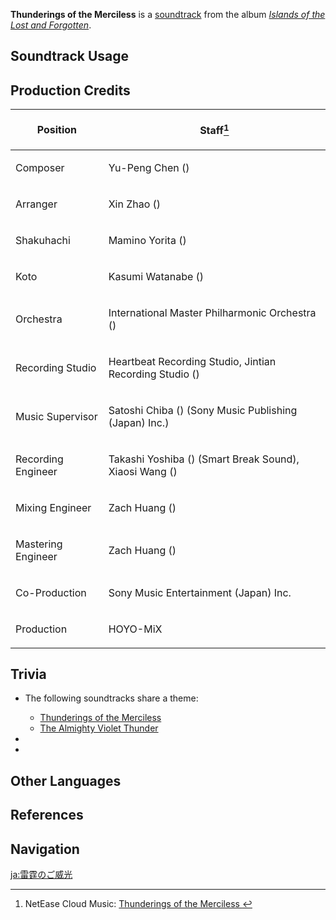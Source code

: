 {{Soundtrack Infobox
|image          = Islands of the Lost and Forgotten.png
|album          = Islands of the Lost and Forgotten
|disc           = 3
|number         = 56
|featured       =
|featured2      =
|featured3      =
|featured_disc  =
|featured_disc2 =
|featured_disc3 =
|youtube_id     = eFJ0f8udERg
|youtube_time   = 1
|spotify_id     = 15iJ31zHVczptyZMLwscJB
|previous       = Bane of Ambitions
|next           = The Almighty Violet Thunder
}}
'''Thunderings of the Merciless''' is a [[soundtrack]] from the album ''[[Islands of the Lost and Forgotten]]''.

==Soundtrack Usage==
{{Soundtrack Usage
|domain   = The Omnipresent God (Domain)\Ei (Quest Boss)//phase 2;;End of the Oneiric Euthymia\Magatsu Mitake Narukami no Mikoto//base stance;;End of the Oneiric Euthymia (Quest Domain)\Magatsu Mitake Narukami no Mikoto//base stance
}}

==Production Credits==
{| class="wikitable"
! Position
! Staff<ref>NetEase Cloud Music: [https://music.163.com/#/song?id=1937111535 Thunderings of the Merciless {{zh|雷霆的威光}}]</ref>
|-
! Composer
| Yu-Peng Chen ({{zh|陈致逸}})
|-
! Arranger
| Xin Zhao ({{zh|赵鑫}})
|-
! Shakuhachi
| Mamino Yorita ({{ja|寄田 真見乃}})
|-
! Koto
| Kasumi Watanabe ({{ja|渡邊 香澄}})
|-
! Orchestra
| International Master Philharmonic Orchestra ({{zh|国际首席爱乐乐团}})
|-
! Recording Studio
| Heartbeat Recording Studio, Jintian Recording Studio ({{zh|金田录音棚}})
|-
! Music Supervisor
| Satoshi Chiba ({{ja|千葉 智史}}) (Sony Music Publishing (Japan) Inc.)
|-
! Recording Engineer
| Takashi Yoshiba ({{ja|吉羽 貴史}}) (Smart Break Sound), Xiaosi Wang ({{zh|王小四}})
|-
! Mixing Engineer
| Zach Huang ({{zh|黄巍}})
|-
! Mastering Engineer
| Zach Huang ({{zh|黄巍}})
|-
! Co-Production
| Sony Music Entertainment (Japan) Inc.
|-
! Production
| HOYO-MiX
|}
<!--
==Gallery==
<gallery>
</gallery>
-->
==Trivia==
* <section begin="RaidenWeeklyTheme" />The following soundtracks share a theme:
** [[Thunderings of the Merciless]]
** [[The Almighty Violet Thunder]]<section end="RaidenWeeklyTheme" />
* {{Transclude|Inazuma (Soundtrack)|InazumaLeitmotif|section=1}}
* {{Transclude|Separated Dream|ShogunTheme|section=1}}

==Other Languages==
{{Other Languages
|en       = Thunderings of the Merciless
|zhs      = 雷霆的威光
|zhs_rm   = Léitíng de Wēiguāng
|zht      = 雷霆的威光
|zht_rm   = Léitíng de Wēiguāng
|zh_tl    = Thunderclap's Authority
|ja       = 雷霆のご威光
|ja_rm    = Raitei no Goikou{{Assumed}}
|ja_tl    = Thunderclap's Authority
}}

==References==
{{Reflist}}

==Navigation==
{{Soundtrack Navbox|Islands of the Lost and Forgotten}}

[[ja:雷霆のご威光]]